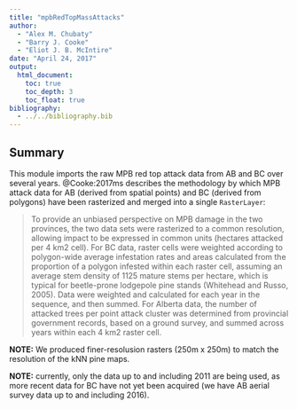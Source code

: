 ```yaml
---
title: "mpbRedTopMassAttacks"
author:
  - "Alex M. Chubaty"
  - "Barry J. Cooke"
  - "Eliot J. B. McIntire"
date: "April 24, 2017"
output:
  html_document:
    toc: true
    toc_depth: 3
    toc_float: true
bibliography:
  - ../../bibliography.bib
---
```


## Summary

This module imports the raw MPB red top attack data from AB and BC over several years.
@Cooke:2017ms describes the methodology by which MPB attack data for AB (derived from spatial points) and BC (derived from polygons) have been rasterized and merged into a single `RasterLayer`:

> To provide an unbiased perspective on MPB damage in the two provinces, the two data sets were rasterized to a common resolution, allowing impact to be expressed in common units (hectares attacked per 4 km2 cell).
> For BC data, raster cells were weighted according to polygon-wide average infestation rates and areas calculated from the proportion of a polygon infested within each raster cell, assuming an average stem density of 1125 mature stems per hectare, which is typical for beetle-prone lodgepole pine stands (Whitehead and Russo, 2005).
> Data were weighted and calculated for each year in the sequence, and then summed. For Alberta data, the number of attacked trees per point attack cluster was determined from provincial government records, based on a ground survey, and summed across years within each 4 km2 raster cell.

**NOTE:** We produced finer-resolusion rasters (250m x 250m) to match the resolution of the kNN pine maps.

**NOTE:** currently, only the data up to and including 2011 are being used, as more recent data for BC have not yet been acquired (we have AB aerial survey data up to and including 2016).
